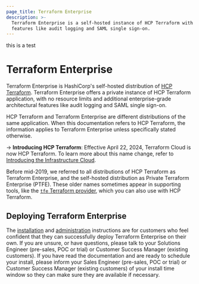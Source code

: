 ```yaml
---
page_title: Terraform Enterprise
description: >-
  Terraform Enterprise is a self-hosted instance of HCP Terraform with
  features like audit logging and SAML single sign-on.
---
```


this is a test

# Terraform Enterprise

Terraform Enterprise is HashiCorp's self-hosted distribution of [HCP Terraform](/terraform/cloud-docs). Terraform Enterprise offers a private instance of HCP Terraform application, with no resource limits and additional enterprise-grade architectural features like audit logging and SAML single sign-on.

HCP Terraform and Terraform Enterprise are different distributions of the same application. When this documentation refers to HCP Terraform, the information applies to Terraform Enterprise unless specifically stated otherwise.

-> **Introducing HCP Terraform**: Effective April 22, 2024, Terraform Cloud is now HCP Terraform. To learn more about this name change, refer to [Introducing the Infrastructure Cloud](https://www.hashicorp.com/blog/introducing-the-infrastructure-cloud).

Before mid-2019, we referred to all distributions of HCP Terraform as Terraform Enterprise, and the self-hosted distribution as Private Terraform Enterprise (PTFE). These older names sometimes appear in supporting tools, like the [`tfe` Terraform provider](https://registry.terraform.io/providers/hashicorp/tfe/latest), which you can also use with HCP Terraform.


## Deploying Terraform Enterprise

The [installation](/terraform/enterprise/deploy) and [administration](/terraform/enterprise/application-administration) instructions are for customers who feel confident that they can successfully deploy Terraform Enterprise on their own. If you are unsure, or have questions, please talk to your Solutions Engineer (pre-sales, POC or trial) or Customer Success Manager (existing customers). If you have read the documentation and are ready to schedule your install, please inform your Sales Engineer (pre-sales, POC or trial) or Customer Success Manager (existing customers) of your install time window so they can make sure they are available if necessary.
